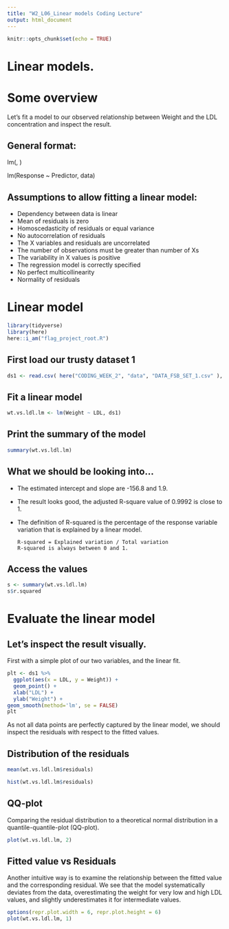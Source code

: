 ```yaml
---
title: "W2_L06_Linear models Coding Lecture"
output: html_document
---
```


```r
knitr::opts_chunk$set(echo = TRUE)
```

# Linear models.

# Some overview

Let's fit a model to our observed relationship between 
Weight and the LDL concentration and inspect the result.

## General format: 

lm(, ) 

lm(Response ~ Predictor, data)

## Assumptions to allow fitting a linear model:

- Dependency between data is linear
- Mean of residuals is zero
- Homoscedasticity of residuals or equal variance
- No autocorrelation of residuals
- The X variables and residuals are uncorrelated
- The number of observations must be greater than number of Xs
- The variability in X values is positive
- The regression model is correctly specified
- No perfect multicollinearity
- Normality of residuals



# Linear model

```r
library(tidyverse)
library(here)
here::i_am("flag_project_root.R")
```

## First load our trusty dataset 1
```r
ds1 <- read.csv( here("CODING_WEEK_2", "data", "DATA_FSB_SET_1.csv" ), row.names = 1)
```
## Fit a linear model
```r
wt.vs.ldl.lm <- lm(Weight ~ LDL, ds1)
```
## Print the summary of the model
```r
summary(wt.vs.ldl.lm)
```
## What we should be looking into...

- The estimated intercept and slope are -156.8 and 1.9. 
- The result looks good, the adjusted R-square value of 0.9992 is close to 1.
- The definition of R-squared is the percentage of the response
      variable variation that is explained by a linear model. 
      
      R-squared = Explained variation / Total variation 
      R-squared is always between 0 and 1.

## Access the values
```r
s <- summary(wt.vs.ldl.lm)
s$r.squared
```




# Evaluate the linear model

## Let's inspect the result visually. 

First with a simple plot of our two variables, and the linear fit.
```r
plt <- ds1 %>% 
  ggplot(aes(x = LDL, y = Weight)) + 
  geom_point() +
  xlab("LDL") +
  ylab("Weight") +
geom_smooth(method='lm', se = FALSE)  
plt
```
As not all data points are perfectly captured by the linear model, 
we should inspect the residuals with respect to the fitted values. 

## Distribution of the residuals
```r
mean(wt.vs.ldl.lm$residuals)

hist(wt.vs.ldl.lm$residuals)
```
## QQ-plot
Comparing the residual distribution to a theoretical normal distribution 
in a quantile-quantile-plot (QQ-plot).

```r
plot(wt.vs.ldl.lm, 2)
```

## Fitted value vs Residuals
Another intuitive way is to examine the relationship between the fitted value and 
the corresponding residual. We see that the model systematically deviates from 
the data, overestimating the weight for very low and high LDL values, and slightly 
underestimates it for intermediate values.
```r
options(repr.plot.width = 6, repr.plot.height = 6)
plot(wt.vs.ldl.lm, 1)
```


